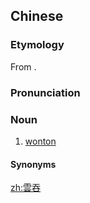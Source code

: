 {{also|云吞|雲呑}}
==Chinese==
{{zh-forms|s=云吞|alt=餛飩}}

===Etymology===
From {{zh-l|*餛飩}}.

===Pronunciation===
{{zh-pron
|m=yúntūn
|c=wan4 tan1
|c-t=vun3 hun1*
|cat=n
}}

===Noun===
{{zh-noun}}

# {{lb|zh|chiefly|Cantonese}} [[wonton]]

====Synonyms====
{{zh-dial|餛飩}}

[[zh:雲吞]]